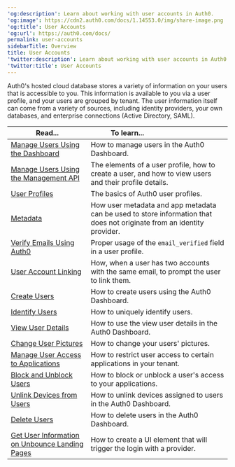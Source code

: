 ---
'og:description': Learn about working with user accounts in Auth0.
'og:image': https://cdn2.auth0.com/docs/1.14553.0/img/share-image.png
'og:title': User Accounts
'og:url': https://auth0.com/docs/
permalink: user-accounts
sidebarTitle: Overview
title: User Accounts
'twitter:description': Learn about working with user accounts in Auth0.
'twitter:title': User Accounts
---
Auth0's hosted cloud database stores a variety of information on your users that is accessible to you. This information is available to you via a user profile, and your users are grouped by tenant. The user information itself can come from a variety of sources, including <Tooltip tip="Identity Provider (IdP): Service that stores and manages digital identities." cta="View Glossary" href="/docs/glossary?term=identity+providers">identity providers</Tooltip>, your own databases, and enterprise connections (Active Directory, <Tooltip tip="Identity Provider (IdP): Service that stores and manages digital identities." cta="View Glossary" href="/docs/glossary?term=SAML">SAML</Tooltip>).

<table class="table"><thead>
<tr>
<th><strong>Read...</strong></th>
<th><strong>To learn...</strong>                                </th>
</tr>
</thead>
<tbody>
<tr>
<td><a href="/docs/manage-users/user-accounts/manage-users-using-the-dashboard">Manage Users Using the Dashboard</a></td>
<td>How to manage users in the Auth0 Dashboard.</td>
</tr>
<tr>
<td><a href="/docs/manage-users/user-accounts/manage-users-using-the-management-api">Manage Users Using the Management API</a></td>
<td>The elements of a user profile, how to create a user, and how to view users and their profile details.</td>
</tr>
<tr>
<td><a href="/docs/manage-users/user-accounts/user-profiles">User Profiles</a></td>
<td>The basics of Auth0 user profiles.</td>
</tr>
<tr>
<td><a href="/docs/manage-users/user-accounts/metadata">Metadata</a></td>
<td>How user metadata and app metadata can be used to store information that does not originate from an identity provider.</td>
</tr>
<tr>
<td><a href="/docs/manage-users/user-accounts/verify-emails">Verify Emails Using Auth0</a></td>
<td>Proper usage of the <code>email_verified</code> field in a user profile.</td>
</tr>
<tr>
<td><a href="/docs/manage-users/user-accounts/user-account-linking">User Account Linking</a></td>
<td>How, when a user has two accounts with the same email, to prompt the user to link them.</td>
</tr>
<tr>
<td><a href="/docs/manage-users/user-accounts/create-users">Create Users</a></td>
<td>How to create users using the Auth0 Dashboard.</td>
</tr>
<tr>
<td><a href="/docs/manage-users/user-accounts/identify-users">Identify Users</a></td>
<td>How to uniquely identify users.</td>
</tr>
<tr>
<td><a href="/docs/manage-users/user-accounts/view-user-details">View User Details</a></td>
<td>How to use the view user details in the Auth0 Dashboard.</td>
</tr>
<tr>
<td><a href="/docs/manage-users/user-accounts/change-user-picture">Change User Pictures</a></td>
<td>How to change your users' pictures.</td>
</tr>
<tr>
<td><a href="/docs/manage-users/user-accounts/manage-user-access-to-applications">Manage User Access to Applications</a></td>
<td>How to restrict user access to certain applications in your tenant.</td>
</tr>
<tr>
<td><a href="/docs/manage-users/user-accounts/block-and-unblock-users">Block and Unblock Users</a></td>
<td>How to block or unblock a user's access to your applications.</td>
</tr>
<tr>
<td><a href="/docs/manage-users/user-accounts/unlink-devices-from-users">Unlink Devices from Users</a></td>
<td>How to unlink devices assigned to users in the Auth0 Dashboard.</td>
</tr>
<tr>
<td><a href="/docs/manage-users/user-accounts/delete-users">Delete Users</a></td>
<td>How to delete users in the Auth0 Dashboard.</td>
</tr>
<tr>
<td><a href="/docs/manage-users/user-accounts/get-user-information-on-unbounce-landing-pages">Get User Information on Unbounce Landing Pages</a></td>
<td>How to create a UI element that will trigger the login with a provider.</td>
</tr>
</tbody>
</table>